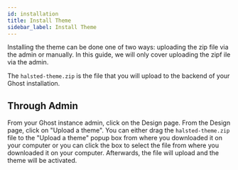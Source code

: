 ```yaml
---
id: installation
title: Install Theme
sidebar_label: Install Theme
---
```


Installing the theme can be done one of two ways: uploading the zip file via the admin or manually. In this guide, we will only cover uploading the zipf ile via the admin.

The `halsted-theme.zip` is the file that you will upload to the backend of your Ghost installation.

## Through Admin

From your Ghost instance admin, click on the Design page. From the Design page, click on "Upload a theme". You can either drag the `halsted-theme.zip` file to the "Upload a theme" popup box from where you downloaded it on your computer or you can click the box to select the file from where you downloaded it on your computer. Afterwards, the file will upload and the theme will be activated.
